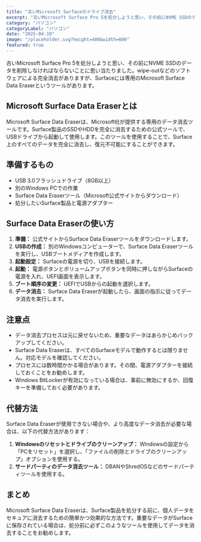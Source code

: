 ```yaml
---
title: "古いMicrosoft Surfaceのドライブ消去"
excerpt: "古いMicrosoft Surface Pro 5を処分しようと思い、その前にNVME SSDのデータを削除しなければならないことに思い当たりました。wipe-outなどのくソフトウェアによる完全消去がありますが、Surfaceには専用のMicrosoft Surface Data Eraserという..."
category: "パソコン"
categoryLabel: "パソコン"
date: "2025-04-19"
image: "/placeholder.svg?height=400&width=600"
featured: true
---
```


古いMicrosoft Surface Pro 5を処分しようと思い、その前にNVME SSDのデータを削除しなければならないことに思い当たりました。wipe-outなどのソフトウェアによる完全消去がありますが、Surfaceには専用のMicrosoft Surface Data Eraserというツールがあります。

## Microsoft Surface Data Eraserとは

Microsoft Surface Data Eraserは、Microsoft社が提供する専用のデータ消去ツールです。Surface製品のSSDやHDDを完全に消去するための公式ツールで、USBドライブから起動して使用します。このツールを使用することで、Surface上のすべてのデータを完全に消去し、復元不可能にすることができます。

## 準備するもの

- USB 3.0フラッシュドライブ（8GB以上）
- 別のWindows PCでの作業
- Surface Data Eraserツール（Microsoft公式サイトからダウンロード）
- 処分したいSurface製品と電源アダプター

## Surface Data Eraserの使い方

1. **準備：** 公式サイトからSurface Data Eraserツールをダウンロードします。
2. **USBの作成：** 別のWindowsコンピューターで、Surface Data Eraserツールを実行し、USBブートメディアを作成します。
3. **起動設定：** Surfaceの電源を切り、USBを接続します。
4. **起動：** 電源ボタンとボリュームアップボタンを同時に押しながらSurfaceの電源を入れ、UEFI画面を表示します。
5. **ブート順序の変更：** UEFIでUSBからの起動を選択します。
6. **データ消去：** Surface Data Eraserが起動したら、画面の指示に従ってデータ消去を実行します。

## 注意点

- データ消去プロセスは元に戻せないため、重要なデータはあらかじめバックアップしてください。
- Surface Data Eraserは、すべてのSurfaceモデルで動作するとは限りません。対応モデルを確認してください。
- プロセスには数時間かかる場合があります。その間、電源アダプターを接続しておくことをお勧めします。
- Windows BitLockerが有効になっている場合は、事前に無効にするか、回復キーを準備しておく必要があります。

## 代替方法

Surface Data Eraserが使用できない場合や、より高度なデータ消去が必要な場合は、以下の代替方法があります：

1. **Windowsのリセットとドライブのクリーンアップ：** Windowsの設定から「PCをリセット」を選択し、「ファイルの削除とドライブのクリーンアップ」オプションを使用する。
2. **サードパーティのデータ消去ツール：** DBANやShredOSなどのサードパーティツールを使用する。

## まとめ

Microsoft Surface Data Eraserは、Surface製品を処分する前に、個人データをセキュアに消去するための簡単かつ効果的な方法です。重要なデータがSurfaceに保存されている場合は、処分前に必ずこのようなツールを使用してデータを消去することをお勧めします。
